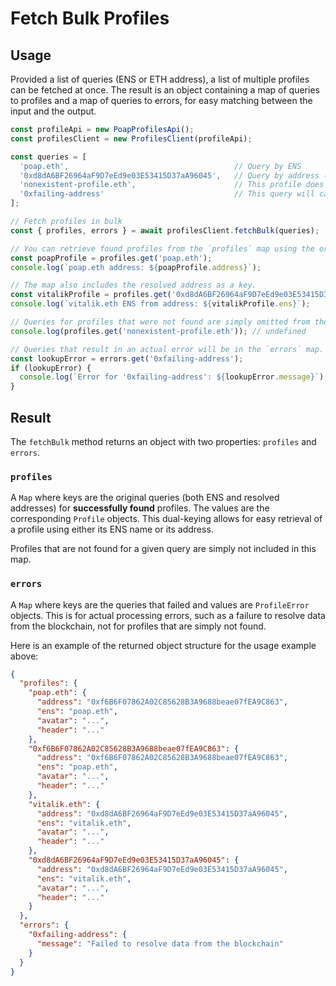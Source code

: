 # Fetch Bulk Profiles

## Usage

Provided a list of queries (ENS or ETH address), a list of multiple profiles
can be fetched at once. The result is an object containing a map of queries to
profiles and a map of queries to errors, for easy matching between the input
and the output.

```ts
const profileApi = new PoapProfilesApi();
const profilesClient = new ProfilesClient(profileApi);

const queries = [
  'poap.eth',                                     // Query by ENS
  '0xd8dA6BF26964aF9D7eEd9e03E53415D37aA96045',   // Query by address (vitalik.eth)
  'nonexistent-profile.eth',                      // This profile does not exist
  '0xfailing-address'                             // This query will cause an error
];

// Fetch profiles in bulk
const { profiles, errors } = await profilesClient.fetchBulk(queries);

// You can retrieve found profiles from the `profiles` map using the original query.
const poapProfile = profiles.get('poap.eth');
console.log(`poap.eth address: ${poapProfile.address}`);

// The map also includes the resolved address as a key.
const vitalikProfile = profiles.get('0xd8dA6BF26964aF9D7eEd9e03E53415D37aA96045');
console.log(`vitalik.eth ENS from address: ${vitalikProfile.ens}`);

// Queries for profiles that were not found are simply omitted from the `profiles` map.
console.log(profiles.get('nonexistent-profile.eth')); // undefined

// Queries that result in an actual error will be in the `errors` map.
const lookupError = errors.get('0xfailing-address');
if (lookupError) {
  console.log(`Error for '0xfailing-address': ${lookupError.message}`);
}
```

## Result

The `fetchBulk` method returns an object with two properties: `profiles` and `errors`.

### `profiles`

A `Map` where keys are the original queries (both ENS and resolved addresses) for **successfully found** profiles. The values are the corresponding `Profile` objects. This dual-keying allows for easy retrieval of a profile using either its ENS name or its address.

Profiles that are not found for a given query are simply not included in this map.

### `errors`

A `Map` where keys are the queries that failed and values are `ProfileError` objects. This is for actual processing errors, such as a failure to resolve data from the blockchain, not for profiles that are simply not found.

Here is an example of the returned object structure for the usage example above:

```json
{
  "profiles": {
    "poap.eth": {
      "address": "0xf6B6F07862A02C85628B3A9688beae07fEA9C863",
      "ens": "poap.eth",
      "avatar": "...",
      "header": "..."
    },
    "0xf6B6F07862A02C85628B3A9688beae07fEA9C863": {
      "address": "0xf6B6F07862A02C85628B3A9688beae07fEA9C863",
      "ens": "poap.eth",
      "avatar": "...",
      "header": "..."
    },
    "vitalik.eth": {
      "address": "0xd8dA6BF26964aF9D7eEd9e03E53415D37aA96045",
      "ens": "vitalik.eth",
      "avatar": "...",
      "header": "..."
    },
    "0xd8dA6BF26964aF9D7eEd9e03E53415D37aA96045": {
      "address": "0xd8dA6BF26964aF9D7eEd9e03E53415D37aA96045",
      "ens": "vitalik.eth",
      "avatar": "...",
      "header": "..."
    }
  },
  "errors": {
    "0xfailing-address": {
      "message": "Failed to resolve data from the blockchain"
    }
  }
}
```
